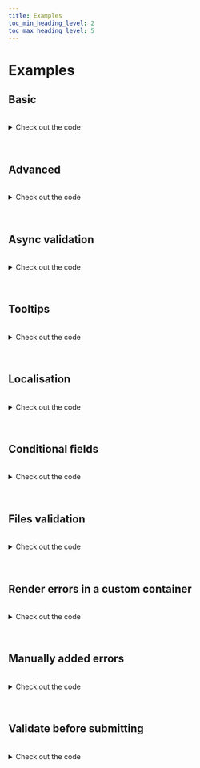 ```yaml
---
title: Examples
toc_min_heading_level: 2
toc_max_heading_level: 5
---
```



# Examples

## Basic

<BasicExample />

<br />
<details>
<summary>Check out the code</summary>

<Tabs>
<TabItem value="HTML">

```html
<form id="basic_form" autocomplete="off" novalidate="novalidate">
  <div class="control-wrapper">
    <label class="input-label" for="basic_name">Name</label>
    <div class="input-wrapper">
      <input
        id="basic_name"
        class="input"
        autocomplete="off"
        type="text"
        placeholder="Enter your name"
      />
    </div>
  </div>
  <div class="control-wrapper">
    <label class="input-label" for="basic_email">Email</label>
    <div class="input-wrapper">
      <input
        id="basic_email"
        class="input"
        autocomplete="off"
        type="text"
        placeholder="Enter your email"
      />
    </div>
  </div>
  <div class="control-wrapper">
    <label class="input-label" for="basic_password">Password</label>
    <div class="input-wrapper">
      <input
        id="basic_password"
        class="input"
        autocomplete="off"
        type="text"
        placeholder="Enter your password"
      />
    </div>
  </div>
  <div class="control-wrapper">
    <label class="input-label" for="basic_age">Age</label>
    <div class="input-wrapper">
      <input
        id="basic_age"
        class="input"
        autocomplete="off"
        type="text"
        placeholder="Enter your age"
      />
    </div>
  </div>
  <div class="control-wrapper">
    <button type="submit" class="button">Submit</button>
  </div>
</form>
```

</TabItem>

<TabItem value="JS">

```js
const validator = new JustValidate('#basic_form');

validator
  .addField('#basic_name', [
    {
      rule: 'required',
    },
    {
      rule: 'minLength',
      value: 3,
    },
    {
      rule: 'maxLength',
      value: 15,
    },
  ])
  .addField('#basic_email', [
    {
      rule: 'required',
    },
    {
      rule: 'email',
    },
  ])
  .addField('#basic_password', [
    {
      rule: 'required',
    },
    {
      rule: 'password',
    },
  ])
  .addField('#basic_age', [
    {
      rule: 'required',
    },
    {
      rule: 'number',
    },
    {
      rule: 'minNumber',
      value: 18,
    },
    {
      rule: 'maxNumber',
      value: 150,
    },
  ]);
```

</TabItem>
</Tabs>
</details>
<br />
<br />

## Advanced

<AdvancedUsage />

<br />
<details>
<summary>Check out the code</summary>

<Tabs>
<TabItem value="HTML">

```html
<form id="advanced-usage_form" autocomplete="off" novalidate="novalidate">
  <div class="control-wrapper">
    <label class="input-label" for="advanced-usage_password">Password</label>
    <div class="input-wrapper">
      <input
        id="advanced-usage_password"
        class="input"
        autocomplete="off"
        type="password"
        placeholder="Enter password"
      />
    </div>
  </div>
  <div class="control-wrapper">
    <label class="input-label" for="advanced-usage_repeat-password"
      >Repeat password</label
    >
    <div class="input-wrapper">
      <input
        id="advanced-usage_repeat-password"
        class="input"
        autocomplete="off"
        type="password"
        placeholder="Repeat password"
      />
    </div>
  </div>
  <div class="control-wrapper">
    <label class="input-label" for="advanced-usage_message">Message</label>
    <div class="input-wrapper">
      <textarea
        id="advanced-usage_message"
        class="input textarea"
        placeholder="Enter message"
      ></textarea>
    </div>
  </div>
  <div class="control-wrapper">
    <label class="input-label" for="advanced-usage_favorite_animal_select"
      >Select you favorite animal</label
    >
    <div class="input-wrapper">
      <select class="select minimal" id="advanced-usage_favorite_animal_select">
        <option value="">--Please select an option--</option>
        <option value="Dog">Dog</option>
        <option value="Cat">Cat</option>
        <option value="Hamster">Hamster</option>
        <option value="Parrot">Parrot</option>
        <option value="Spider">Spider</option>
        <option value="Goldfish">Goldfish</option>
      </select>
    </div>
  </div>
  <div class="control-wrapper mb-32">
    <div class="label mb-8">You should give us your consent</div>
    <div class="control-wrapper">
      <div class="flex">
        <input
          type="checkbox"
          id="advanced-usage_consent_checkbox"
          class="checkbox"
        /><label
          class="input-label ml-8 pb-0"
          for="advanced-usage_consent_checkbox"
          >I agree to provide the information</label
        >
      </div>
      <div id="advanced-usage_consent_checkbox-errors-container"></div>
    </div>
  </div>
  <div
    class="control-wrapper mb-32"
    id="advanced-usage_communication_checkbox_group"
  >
    <div class="label mb-8">Please select at least 1 option</div>
    <div class="control-wrapper">
      <div class="flex">
        <input
          type="checkbox"
          id="advanced-usage_communication_checkbox_group_1"
          class="checkbox"
          name="communication_checkbox_group"
        /><label
          class="input-label ml-8 pb-0"
          for="advanced-usage_communication_checkbox_group_1"
          >I'd like to receive news by email</label
        >
      </div>
      <div
        id="advanced-usage_communication_checkbox_group_1-errors-container"
      ></div>
    </div>
    <div class="control-wrapper">
      <div class="flex">
        <input
          type="checkbox"
          id="advanced-usage_communication_checkbox_group_2"
          class="checkbox"
          name="communication_checkbox_group"
        /><label
          class="input-label ml-8 pb-0"
          for="advanced-usage_communication_checkbox_group_2"
          >I'd like to receive news by post</label
        >
      </div>
      <div
        id="advanced-usage_communication_checkbox_group_2-errors-container"
      ></div>
    </div>
    <div class="control-wrapper">
      <div class="flex">
        <input
          type="checkbox"
          id="advanced-usage_communication_checkbox_group_3"
          class="checkbox"
          name="communication_checkbox_group"
        /><label
          class="input-label ml-8 pb-0"
          for="advanced-usage_communication_checkbox_group_3"
          >I'd like to receive news by text phone</label
        >
      </div>
      <div
        id="advanced-usage_communication_checkbox_group_3-errors-container"
      ></div>
    </div>
  </div>
  <div class="control-wrapper mb-16">
    <div class="label mb-8">
      Please select the preferred way for communication
    </div>
    <div id="advanced-usage_communication_radio_group">
      <div class="control-wrapper">
        <label class="input-label flex"
          ><input
            type="radio"
            id="advanced-usage_communication_radio_group_1"
            class="radio"
            name="communication_radio_group"
          />
          <span class="ml-8">Email</span></label
        >
      </div>
      <div class="control-wrapper">
        <label class="input-label flex"
          ><input
            type="radio"
            id="advanced-usage_communication_radio_group_2"
            class="radio"
            name="communication_radio_group"
          />
          <span class="ml-8">Text message</span></label
        >
      </div>
    </div>
  </div>
  <div class="control-wrapper">
    <label class="input-label" for="advanced-usage_input_number"
      >Input any number</label
    >
    <div class="input-wrapper">
      <input
        id="advanced-usage_input_number"
        class="input"
        autocomplete="off"
        type="text"
        placeholder="Input any number"
      />
    </div>
  </div>
  <div class="control-wrapper">
    <label class="input-label" for="advanced-usage_input_integer_number"
      >Input an integer number</label
    >
    <div class="input-wrapper">
      <input
        id="advanced-usage_input_integer_number"
        class="input"
        autocomplete="off"
        type="text"
        placeholder="Input an integer number"
      />
    </div>
  </div>
  <div class="control-wrapper">
    <label class="input-label" for="advanced-usage_input_number_between"
      >Input a number between 10 and 20</label
    >
    <div class="input-wrapper">
      <input
        id="advanced-usage_input_number_between"
        class="input"
        autocomplete="off"
        type="text"
        placeholder="Input a number between 10 and 20"
      />
    </div>
  </div>
  <div class="control-wrapper">
    <button type="submit" class="button">Submit</button>
  </div>
</form>
```

</TabItem>

<TabItem value="JS">

```js
const validator = new JustValidate('#advanced-usage_form');

validator
  .addField('#advanced-usage_password', [
    {
      rule: 'required',
    },
  ])
  .addField('#advanced-usage_repeat-password', [
    {
      rule: 'required',
    },
    {
      validator: (value, fields) => {
        if (
          fields['#advanced-usage_password'] &&
          fields['#advanced-usage_password'].elem
        ) {
          const repeatPasswordValue =
            fields['#advanced-usage_password'].elem.value;

          return value === repeatPasswordValue;
        }

        return true;
      },
      errorMessage: 'Passwords should be the same',
    },
  ])
  .addField('#advanced-usage_message', [
    {
      validator: (value) => {
        return value !== undefined && (value as string).length > 3;
      },
      errorMessage: 'Message should be more than 3 letters.',
    },
  ])
  .addField(
    '#advanced-usage_consent_checkbox',
    [
      {
        rule: 'required',
      },
    ],
    {
      errorsContainer: '#advanced-usage_consent_checkbox-errors-container',
    }
  )
  .addField('#advanced-usage_favorite_animal_select', [
    {
      rule: 'required',
    },
  ])
  .addRequiredGroup(
    '#advanced-usage_communication_checkbox_group',
    'You should select at least one communication channel'
  )
  .addRequiredGroup('#advanced-usage_communication_radio_group')
  .addField('#advanced-usage_input_number', [
    {
      rule: 'required',
    },
    {
      rule: 'number',
    },
  ])
  .addField('#advanced-usage_input_integer_number', [
    {
      rule: 'required',
    },
    {
      rule: 'integer',
    },
  ])
  .addField('#advanced-usage_input_number_between', [
    {
      rule: 'required',
    },
    {
      rule: 'minNumber',
      value: 10,
    },
    {
      rule: 'maxNumber',
      value: 20,
    },
  ]);

```

</TabItem>
</Tabs>
</details>
<br />
<br />

## Async validation

<AsyncExample />

<br />
<details>
<summary>Check out the code</summary>

<Tabs>
<TabItem value="HTML">

```html
<form id="async_form" autocomplete="off" novalidate="novalidate">
  <div class="control-wrapper">
    <label class="input-label" for="async_email">Email</label>
    <div class="input-wrapper">
      <input
        id="async_email"
        class="input"
        autocomplete="off"
        type="text"
        placeholder="Enter your email"
      />
    </div>
  </div>
  <div class="control-wrapper">
    <button type="submit" class="button">Submit</button>
  </div>
</form>
```

</TabItem>

<TabItem value="JS">

```js
const validator = new JustValidate('#async_form');

validator.addField('#async_email', [
  {
    rule: 'required',
  },
  {
    validator: (value) => () =>
      new Promise((resolve) => {
        setTimeout(() => {
          resolve(false);
        }, 1000);
      }),
    errorMessage: 'Email already exists!',
  },
]);
```

</TabItem>
</Tabs>
</details>
<br />
<br />

## Tooltips

<TooltipsExample />

<br />
<details>
<summary>Check out the code</summary>

<Tabs>
<TabItem value="HTML">

```html
<form id="tooltips_form" autocomplete="off" novalidate="novalidate">
  <div class="row">
    <div class="col">
      <div class="control-wrapper">
        <label class="input-label" for="tooltips_name">Name</label>
        <div class="input-wrapper">
          <input
            id="tooltips_name"
            class="input"
            autocomplete="off"
            type="text"
            placeholder="Enter your name"
          />
        </div>
      </div>
    </div>
    <div class="col">
      <div class="control-wrapper">
        <label class="input-label" for="tooltips_email">Email</label>
        <div class="input-wrapper">
          <input
            id="tooltips_email"
            class="input"
            autocomplete="off"
            type="text"
            placeholder="Enter your email"
          />
        </div>
      </div>
    </div>
  </div>
  <div class="control-wrapper">
    <label class="input-label" for="tooltips_favorite_animal_select"
      >Select you favorite animal</label
    >
    <div class="input-wrapper">
      <select class="select minimal" id="tooltips_favorite_animal_select">
        <option value="">--Please select an option--</option>
        <option value="Dog">Dog</option>
        <option value="Cat">Cat</option>
        <option value="Hamster">Hamster</option>
        <option value="Parrot">Parrot</option>
        <option value="Spider">Spider</option>
        <option value="Goldfish">Goldfish</option>
      </select>
    </div>
  </div>
  <div class="control-wrapper mb-32">
    <div class="label mb-8">Please confirm you agree</div>
    <div class="control-wrapper">
      <div class="flex">
        <input
          type="checkbox"
          id="tooltips_consent_checkbox"
          class="checkbox"
        /><label class="input-label ml-8 pb-0" for="tooltips_consent_checkbox"
          >I agree to provide the information</label
        >
      </div>
      <div id="tooltips_consent_checkbox-errors-container"></div>
    </div>
  </div>
  <div class="control-wrapper mb-32" id="tooltips_communication_checkbox_group">
    <div class="label mb-8">Please select at least 1 option</div>
    <div class="control-wrapper">
      <div class="flex">
        <input
          type="checkbox"
          id="tooltips_communication_checkbox_group_1"
          class="checkbox"
          name="communication_checkbox_group"
        /><label
          class="input-label ml-8 pb-0"
          for="tooltips_communication_checkbox_group_1"
          >I'd like to receive news by email</label
        >
      </div>
      <div id="tooltips_communication_checkbox_group_1-errors-container"></div>
    </div>
    <div class="control-wrapper">
      <div class="flex">
        <input
          type="checkbox"
          id="tooltips_communication_checkbox_group_2"
          class="checkbox"
          name="communication_checkbox_group"
        /><label
          class="input-label ml-8 pb-0"
          for="tooltips_communication_checkbox_group_2"
          >I'd like to receive news by post</label
        >
      </div>
      <div id="tooltips_communication_checkbox_group_2-errors-container"></div>
    </div>
    <div class="control-wrapper">
      <div class="flex">
        <input
          type="checkbox"
          id="tooltips_communication_checkbox_group_3"
          class="checkbox"
          name="communication_checkbox_group"
        /><label
          class="input-label ml-8 pb-0"
          for="tooltips_communication_checkbox_group_3"
          >I'd like to receive news by text phone</label
        >
      </div>
      <div id="tooltips_communication_checkbox_group_3-errors-container"></div>
    </div>
  </div>
  <div class="control-wrapper mb-16">
    <div class="label mb-8">Please select your preferred contact method</div>
    <div id="tooltips_communication_radio_group">
      <div class="control-wrapper">
        <label class="input-label flex"
          ><input
            type="radio"
            id="tooltips_communication_radio_group_1"
            class="radio"
            name="communication_radio_group"
          />
          <span class="ml-8">Email</span></label
        >
      </div>
      <div class="control-wrapper">
        <label class="input-label flex"
          ><input
            type="radio"
            id="tooltips_communication_radio_group_2"
            class="radio"
            name="communication_radio_group"
          />
          <span class="ml-8">Text message</span></label
        >
      </div>
    </div>
  </div>
  <div class="control-wrapper">
    <button type="submit" class="button">Submit</button>
  </div>
</form>
```

</TabItem>

<TabItem value="JS">

```js
const validator = new JustValidate('#tooltips_form', {
  tooltip: {
    position: 'top',
  },
});

validator
  .addField('#tooltips_name', [
    {
      rule: 'required',
    },
  ])
  .addField('#tooltips_email', [
    {
      rule: 'required',
    },
    {
      rule: 'email',
    },
  ])
  .addField(
    '#tooltips_consent_checkbox',
    [
      {
        rule: 'required',
      },
    ],
    {
      errorsContainer: '#tooltips_consent_checkbox-errors-container',
    }
  )
  .addField(
    '#tooltips_favorite_animal_select',
    [
      {
        rule: 'required',
      },
    ],
    {
      tooltip: {
        position: 'right',
      },
    }
  )
  .addRequiredGroup(
    '#tooltips_communication_checkbox_group',
    'You should select at least one communication channel',
    {
      tooltip: {
        position: 'bottom',
      },
    }
  )
  .addRequiredGroup('#tooltips_communication_radio_group', undefined, {
    tooltip: {
      position: 'bottom',
    },
  });
```

</TabItem>
</Tabs>
</details>
<br />
<br />

## Localisation

<LocalisationExample />

<br />
<details>
<summary>Check out the code</summary>

<Tabs>
<TabItem value="HTML">

```html
<form id="localisation_form" autocomplete="off" novalidate="novalidate">
  <div>
    <div class="control-wrapper">
      <label class="input-label" for="localisation_language"
        >Change error messages language</label
      >
      <div class="input-wrapper">
        <select class="select minimal" id="localisation_language">
          <option value="">--Please select an option--</option>
          <option value="English" selected="">English</option>
          <option value="Spanish">Spanish</option>
          <option value="French">French</option>
        </select>
      </div>
    </div>
  </div>
  <div class="row">
    <div class="col">
      <div class="control-wrapper">
        <label class="input-label" for="localisation_form_name">Name</label>
        <div class="input-wrapper">
          <input
            id="localisation_form_name"
            class="input"
            autocomplete="off"
            type="text"
            placeholder="Enter your name"
          />
        </div>
      </div>
    </div>
    <div class="col">
      <div class="control-wrapper">
        <label class="input-label" for="localisation_form_email">Email</label>
        <div class="input-wrapper">
          <input
            id="localisation_form_email"
            class="input"
            autocomplete="off"
            type="text"
            placeholder="Enter your email"
          />
        </div>
      </div>
    </div>
  </div>
  <div class="control-wrapper">
    <button type="submit" class="button">Submit</button>
  </div>
</form>
```

</TabItem>

<TabItem value="JS">

```js
import JustValidate from 'just-validate';

const validator = new JustValidate('#localisation_form', undefined, [
  {
    key: 'Name is required',
    dict: {
      Spanish: 'Se requiere el nombre',
      French: 'Le nom est requis',
    },
  },
  {
    key: 'Name is too short',
    dict: {
      Spanish: 'El nombre es muy corto',
      French: 'Le nom est trop court',
    },
  },
  {
    key: 'Name is too long',
    dict: {
      Spanish: 'El nombre es demasiado largo',
      French: 'Le nom est trop long',
    },
  },
  {
    key: 'Email is required',
    dict: {
      Spanish: 'Correo electronico es requerido',
      French: "L'e-mail est requis",
    },
  },
  {
    key: 'Email is invalid',
    dict: {
      Spanish: 'El correo electrónico es invalido',
      French: 'Le courriel est invalide',
    },
  },
]);

validator
  .addField('#localisation_form_name', [
    {
      rule: 'required',
      errorMessage: 'Name is required',
    },
    {
      rule: 'minLength',
      value: 3,
      errorMessage: 'Name is too short',
    },
    {
      rule: 'maxLength',
      value: 15,
      errorMessage: 'Name is too long',
    },
  ])
  .addField('#localisation_form_email', [
    {
      rule: 'required',
      errorMessage: 'Email is required',
    },
    {
      rule: 'email',
      errorMessage: 'Email is invalid',
    },
  ]);

validator.setCurrentLocale('English');
```

</TabItem>
</Tabs>
</details>
<br />
<br />

## Conditional fields

<ConditionalExample />

<br />
<details>
<summary>Check out the code</summary>

<Tabs>
<TabItem value="HTML">

```html
<form id="conditional_form" autocomplete="off" novalidate="novalidate">
  <div class="control-wrapper">
    <div class="control-wrapper">
      <label class="input-label" for="conditional_name">Name</label>
      <div class="input-wrapper">
        <input
          id="conditional_name"
          class="input"
          autocomplete="off"
          type="text"
          placeholder="Enter your name"
        />
      </div>
    </div>
  </div>
  <div class="control-wrapper">
    <div class="control-wrapper">
      <div class="flex">
        <input
          type="checkbox"
          id="conditional_checkbox"
          class="checkbox"
        /><label class="input-label ml-8 pb-0" for="conditional_checkbox"
          >Name is required</label
        >
      </div>
      <div id="conditional_checkbox-errors-container"></div>
    </div>
  </div>
  <div class="control-wrapper">
    <button type="submit" class="button">Submit</button>
  </div>
</form>
```

</TabItem>

<TabItem value="JS">

```js
const validator = new JustValidate('#conditional_form');

document
  .querySelector('#conditional_checkbox')
  .addEventListener('change', (e) => {
    if (e.target.checked) {
      validator.addField('#conditional_name', [
        {
          rule: 'required',
        },
      ]);
    } else {
      validator.removeField('#conditional_name');
    }
  });
```

</TabItem>
</Tabs>
</details>
<br />
<br />

## Files validation

<FilesExample />

<br />
<details>
<summary>Check out the code</summary>

<Tabs>
<TabItem value="HTML">

```html
<form id="files_form" autocomplete="off" novalidate="novalidate">
  <div class="control-wrapper">
    <div class="control-wrapper">
      <label class="input-label" for="files_minmax">Upload 1-3 files</label>
      <div class="input-wrapper">
        <input
          id="files_minmax"
          class="input"
          autocomplete="off"
          type="file"
          multiple=""
        />
      </div>
    </div>
  </div>
  <div class="control-wrapper">
    <div class="control-wrapper">
      <label class="input-label" for="files_png">Upload 1 png file</label>
      <div class="input-wrapper">
        <input id="files_png" class="input" autocomplete="off" type="file" />
      </div>
    </div>
  </div>
  <div class="control-wrapper">
    <div class="control-wrapper">
      <label class="input-label" for="files_attr"
        >Upload several png/jpg/jpeg files with min size 10kb and max size
        25kb</label
      >
      <div class="input-wrapper">
        <input
          id="files_attr"
          class="input"
          autocomplete="off"
          type="file"
          multiple=""
        />
      </div>
    </div>
  </div>
  <div class="control-wrapper">
    <button type="submit" class="button">Submit</button>
  </div>
</form>
```

</TabItem>

<TabItem value="JS">

```js
const validator = new JustValidate('#files_form');

validator
  .addField('#files_minmax', [
    {
      rule: 'minFilesCount',
      value: 1,
    },
    {
      rule: 'maxFilesCount',
      value: 3,
    },
  ])
  .addField('#files_png', [
    {
      rule: 'minFilesCount',
      value: 1,
    },
    {
      rule: 'maxFilesCount',
      value: 1,
    },
    {
      rule: 'files',
      value: {
        files: {
          types: ['image/png'],
          extensions: ['png'],
        },
      },
    },
  ])
  .addField('#files_attr', [
    {
      rule: 'minFilesCount',
      value: 1,
    },
    {
      rule: 'files',
      value: {
        files: {
          extensions: ['jpeg', 'jpg', 'png'],
          maxSize: 20000,
          minSize: 10000,
          types: ['image/jpeg', 'image/jpg', 'image/png'],
        },
      },
    },
  ]);
```

</TabItem>
</Tabs>
</details>
<br />
<br />

## Render errors in a custom container

<ErrorsContainerExample />

<br />
<details>
<summary>Check out the code</summary>

<Tabs>
<TabItem value="HTML">

```html
<form id="errors-container_form" autocomplete="off" novalidate="novalidate">
  <div class="row">
    <div class="col">
      <div class="control-wrapper">
        <label class="input-label" for="errors-container_name">Name</label>
        <div class="input-wrapper">
          <input
            id="errors-container_name"
            class="input"
            autocomplete="off"
            type="text"
            placeholder="Enter your name"
          />
        </div>
      </div>
      <div class="control-wrapper">
        <span>Custom container for Name field</span>
        <div id="errors-container_custom-name"></div>
      </div>
    </div>
    <div class="col">
      <div class="control-wrapper">
        <label class="input-label" for="errors-container_email">Email</label>
        <div class="input-wrapper">
          <input
            id="errors-container_email"
            class="input"
            autocomplete="off"
            type="text"
            placeholder="Enter your email"
          />
        </div>
      </div>
    </div>
  </div>
  <div
    class="control-wrapper mb-32"
    id="errors-container_communication_checkbox_group"
  >
    <div class="label mb-8">Please select at least 1 option</div>
    <div class="control-wrapper">
      <div class="flex">
        <input
          type="checkbox"
          id="errors-container_communication_checkbox_group_1"
          class="checkbox"
          name="communication_checkbox_group"
        /><label
          class="input-label ml-8 pb-0"
          for="errors-container_communication_checkbox_group_1"
          >I'd like to receive news by email</label
        >
      </div>
      <div
        id="errors-container_communication_checkbox_group_1-errors-container"
      ></div>
    </div>
    <div class="control-wrapper">
      <div class="flex">
        <input
          type="checkbox"
          id="errors-container_communication_checkbox_group_2"
          class="checkbox"
          name="communication_checkbox_group"
        /><label
          class="input-label ml-8 pb-0"
          for="errors-container_communication_checkbox_group_2"
          >I'd like to receive news by post</label
        >
      </div>
      <div
        id="errors-container_communication_checkbox_group_2-errors-container"
      ></div>
    </div>
    <div class="control-wrapper">
      <div class="flex">
        <input
          type="checkbox"
          id="errors-container_communication_checkbox_group_3"
          class="checkbox"
          name="communication_checkbox_group"
        /><label
          class="input-label ml-8 pb-0"
          for="errors-container_communication_checkbox_group_3"
          >I'd like to receive news by text phone</label
        >
      </div>
      <div
        id="errors-container_communication_checkbox_group_3-errors-container"
      ></div>
    </div>
  </div>
  <div class="control-wrapper mb-16">
    <div class="label mb-8">Please select your preferred contact method</div>
    <div id="errors-container_communication_radio_group">
      <div class="control-wrapper">
        <label class="input-label flex"
          ><input
            type="radio"
            id="errors-container_communication_radio_group_1"
            class="radio"
            name="communication_radio_group"
          />
          <span class="ml-8">Email</span></label
        >
      </div>
      <div class="control-wrapper">
        <label class="input-label flex"
          ><input
            type="radio"
            id="errors-container_communication_radio_group_2"
            class="radio"
            name="communication_radio_group"
          />
          <span class="ml-8">Text message</span></label
        >
      </div>
    </div>
  </div>
  <div class="control-wrapper" id="errors-container_custom-container"></div>
  <div class="control-wrapper">
    <button type="submit" class="button">Submit</button>
  </div>
</form>
```

</TabItem>

<TabItem value="JS">

```js
const validator = new JustValidate('#errors-container_form', {
  errorsContainer: '#errors-container_custom-container',
});

validator
  .addField(
    '#errors-container_name',
    [
      {
        rule: 'required',
      },
    ],
    {
      errorsContainer: '#errors-container_custom-name',
    }
  )
  .addField('#errors-container_email', [
    {
      rule: 'required',
    },
    {
      rule: 'email',
    },
  ])
  .addRequiredGroup(
    '#errors-container_communication_checkbox_group',
    'You should select at least one communication channel',
    {
      tooltip: {
        position: 'bottom',
      },
    }
  )
  .addRequiredGroup('#errors-container_communication_radio_group', undefined, {
    tooltip: {
      position: 'bottom',
    },
  });
```

</TabItem>
</Tabs>
</details>
<br />
<br />

## Manually added errors

<ManualExample />

<br />
<details>
<summary>Check out the code</summary>

<Tabs>
<TabItem value="HTML">

```html
<form id="manual_form" autocomplete="off" novalidate="novalidate">
  <div class="control-wrapper">
    <label class="input-label" for="manual_name">Name</label>
    <div class="input-wrapper">
      <input
        id="manual_name"
        class="input"
        autocomplete="off"
        type="text"
        placeholder="Enter your name"
      />
    </div>
  </div>
  <div class="control-wrapper">
    <div class="control-wrapper">
      <button type="button" class="button" data-variant="negative">
        Show error label
      </button>
    </div>
    <div class="control-wrapper">
      <button type="button" class="button" data-variant="success">
        Show success label
      </button>
    </div>
  </div>
  <div class="control-wrapper">
    <button type="submit" class="button">Submit</button>
  </div>
</form>
```

</TabItem>

<TabItem value="JS">

```js
validator.addField('#manual_name', [
  {
    rule: 'required',
  },
]);

validator.showSuccessLabels({
  '#manual_name': 'The field looks good!',
});

validator.showErrors({
  '#manual_name': 'The field is invalid',
});
```

</TabItem>
</Tabs>
</details>
<br />
<br />

## Validate before submitting

<BeforeSubmitExample />

<br />
<details>
<summary>Check out the code</summary>

<Tabs>
<TabItem value="HTML">

```html
<form id="before-submit_form" autocomplete="off" novalidate="novalidate">
  <div class="control-wrapper">
    <label class="input-label" for="before-submit_email">Email</label>
    <div class="input-wrapper">
      <input
        id="before-submit_email"
        class="input"
        autocomplete="off"
        type="text"
        placeholder="Start typing..."
      />
    </div>
  </div>
  <div class="control-wrapper">
    <button type="submit" class="button">Submit</button>
  </div>
</form>
```

</TabItem>

<TabItem value="JS">

```js
const validator = new JustValidate('#before-submit_form', {
  validateBeforeSubmitting: true,
});

validator.addField('#before-submit_email', [
  {
    rule: 'required',
  },
  {
    rule: 'email',
  },
]);
```

</TabItem>
</Tabs>
</details>
